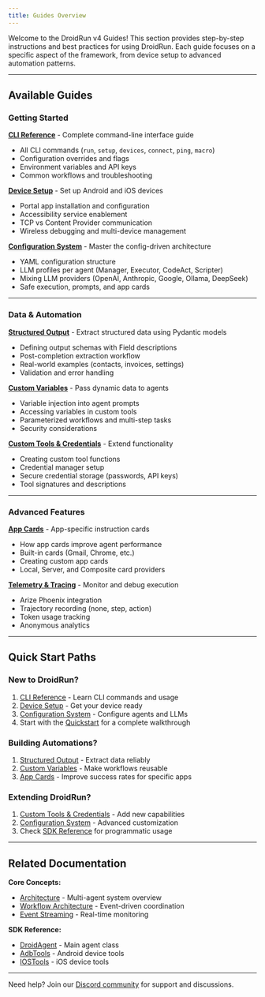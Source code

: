 ```yaml
---
title: Guides Overview
---
```


Welcome to the DroidRun v4 Guides! This section provides step-by-step instructions and best practices for using DroidRun. Each guide focuses on a specific aspect of the framework, from device setup to advanced automation patterns.

---

## Available Guides

### Getting Started

**[CLI Reference](./cli)** - Complete command-line interface guide
- All CLI commands (`run`, `setup`, `devices`, `connect`, `ping`, `macro`)
- Configuration overrides and flags
- Environment variables and API keys
- Common workflows and troubleshooting

**[Device Setup](./device-setup)** - Set up Android and iOS devices
- Portal app installation and configuration
- Accessibility service enablement
- TCP vs Content Provider communication
- Wireless debugging and multi-device management

**[Configuration System](./configuration)** - Master the config-driven architecture
- YAML configuration structure
- LLM profiles per agent (Manager, Executor, CodeAct, Scripter)
- Mixing LLM providers (OpenAI, Anthropic, Google, Ollama, DeepSeek)
- Safe execution, prompts, and app cards

---

### Data & Automation

**[Structured Output](./structured-output)** - Extract structured data using Pydantic models
- Defining output schemas with Field descriptions
- Post-completion extraction workflow
- Real-world examples (contacts, invoices, settings)
- Validation and error handling

**[Custom Variables](./custom-variables)** - Pass dynamic data to agents
- Variable injection into agent prompts
- Accessing variables in custom tools
- Parameterized workflows and multi-step tasks
- Security considerations

**[Custom Tools & Credentials](./custom-tools-credentials)** - Extend functionality
- Creating custom tool functions
- Credential manager setup
- Secure credential storage (passwords, API keys)
- Tool signatures and descriptions

---

### Advanced Features

**[App Cards](./app-cards)** - App-specific instruction cards
- How app cards improve agent performance
- Built-in cards (Gmail, Chrome, etc.)
- Creating custom app cards
- Local, Server, and Composite card providers

**[Telemetry & Tracing](./telemetry-tracing)** - Monitor and debug execution
- Arize Phoenix integration
- Trajectory recording (none, step, action)
- Token usage tracking
- Anonymous analytics

---

## Quick Start Paths

### New to DroidRun?
1. [CLI Reference](./cli) - Learn CLI commands and usage
2. [Device Setup](./device-setup) - Get your device ready
3. [Configuration System](./configuration) - Configure agents and LLMs
4. Start with the [Quickstart](../quickstart) for a complete walkthrough

### Building Automations?
1. [Structured Output](./structured-output) - Extract data reliably
2. [Custom Variables](./custom-variables) - Make workflows reusable
3. [App Cards](./app-cards) - Improve success rates for specific apps

### Extending DroidRun?
1. [Custom Tools & Credentials](./custom-tools-credentials) - Add new capabilities
2. [Configuration System](./configuration) - Advanced customization
3. Check [SDK Reference](../sdk/droid-agent) for programmatic usage

---

## Related Documentation

**Core Concepts:**
- [Architecture](../concepts/architecture) - Multi-agent system overview
- [Workflow Architecture](../concepts/workflow-architecture) - Event-driven coordination
- [Event Streaming](../concepts/event-streaming) - Real-time monitoring

**SDK Reference:**
- [DroidAgent](../sdk/droid-agent) - Main agent class
- [AdbTools](../sdk/adb-tools) - Android device tools
- [IOSTools](../sdk/ios-tools) - iOS device tools

---

Need help? Join our [Discord community](https://discord.gg/ZZbKEZZkwK) for support and discussions.
